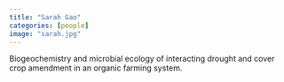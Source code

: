 ```yaml
---
title: "Sarah Gao"
categories: [people]
image: "sarah.jpg"
---
```


Biogeochemistry and microbial ecology of interacting drought and cover crop amendment in an organic farming system. 

